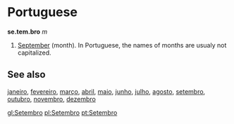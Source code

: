 =Portuguese=

'''se.tem.bro''' ''m''

#[[September]] (month). In Portuguese, the names of months are usualy not capitalized.

==See also==
[[janeiro]], [[fevereiro]], [[março]], [[abril]], [[maio]], [[junho]], [[julho]], [[agosto]], [[setembro]], [[outubro]], [[novembro]], [[dezembro]]

[[gl:Setembro]]
[[pl:Setembro]]
[[pt:Setembro]]